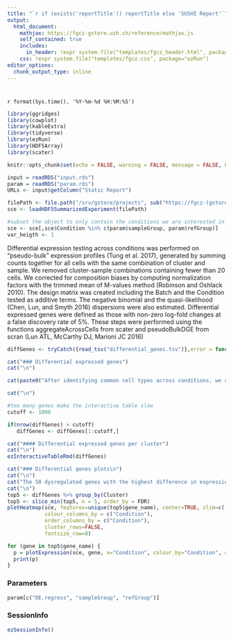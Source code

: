 ```yaml
---
title: "`r if (exists('reportTitle')) reportTitle else 'SUSHI Report'`"
output: 
  html_document:
    mathjax: https://fgcz-gstore.uzh.ch/reference/mathjax.js
    self_contained: true
    includes:
      in_header: !expr system.file("templates/fgcz_header.html", package="ezRun")
    css: !expr system.file("templates/fgcz.css", package="ezRun")
editor_options: 
  chunk_output_type: inline
---
```


# {.tabset}

`r format(Sys.time(), '%Y-%m-%d %H:%M:%S')`

```r
library(ggridges)
library(cowplot)
library(kableExtra)
library(tidyverse)
library(ezRun)
library(HDF5Array)
library(scater)

knitr::opts_chunk$set(echo = FALSE, warning = FALSE, message = FALSE, knitr.table.format = "html")
```

```r
input = readRDS("input.rds")
param = readRDS("param.rds")
URLs <- input$getColumn("Static Report")
```

```r
filePath <- file.path("/srv/gstore/projects", sub("https://fgcz-(gstore|sushi).uzh.ch/projects", "",dirname(URLs)), "sce_h5")
sce <- loadHDF5SummarizedExperiment(filePath)
```


```r
#subset the object to only contain the conditions we are interested in
sce <- sce[,sce$Condition %in% c(param$sampleGroup, param$refGroup)]
var_heigth <- 1
```


Differential expression testing across conditions was performed on “pseudo-bulk” expression profiles (Tung et al. 2017), generated by summing counts together for all cells with the same combination of cluster and sample. We removed cluster-sample combinations containing fewer than 20 cells. We corrected for composition biases by computing normalization factors with the trimmed mean of M-values method (Robinson and Oshlack 2010). The design matrix was created including the Batch and the Condition tested as additive terms. The negative binomial and the quasi-likelihood (Chen, Lun, and Smyth 2016) dispersions were also estimated. Differential expressed genes were defined as those with non-zero log-fold changes at a false discovery rate of 5%. These steps were performed using the functions aggregateAcrossCells from scater and pseudoBulkDGE from scran (Lun ATL, McCarthy DJ, Marioni JC 2016)


```r
diffGenes <- tryCatch({read_tsv("differential_genes.tsv")},error = function(e) NULL)
```

```r
cat("### Differential expressed genes")
cat("\n")

cat(paste0("After identifying common cell types across conditions, we can look for genes that change in different conditions for cells of the same type. The interactive table can help you to explore the more relevant genes (maximum 1000 genes with the biggest diff_pct). The full list of tested genes is in the Data availability section of this report. The comparison made was ", paste(c(param$sampleGroup, param$refGroup), collapse = " vs ")))

cat("\n")

#too many genes make the interactive table slow
cutoff <- 1000

if(nrow(diffGenes) > cutoff)
   diffGenes <- diffGenes[1:cutoff,]

cat("#### Differential expressed genes per cluster")
cat("\n")
ezInteractiveTableRmd(diffGenes)
```

```r
cat("### Differential genes plots\n")
cat("\n")
cat("The 50 dysregulated genes with the highest difference in expression between the two conditions are represented in the heatmap and the violin plots. The heatmap shows global differences of these genes across the conditions, while the violin plots show cluster specific changes across conditions.")
cat("\n")
top5 <- diffGenes %>% group_by(Cluster)
top5 <- slice_min(top5, n = 5, order_by = FDR)
plotHeatmap(sce, features=unique(top5$gene_name), center=TRUE, zlim=c(-2, 2),
            colour_columns_by = c("Condition"), 
            order_columns_by = c("Condition"),
            cluster_rows=FALSE,
            fontsize_row=8)

```


```r
for (gene in top5$gene_name) {
  p = plotExpression(sce, gene, x="Condition", colour_by="Condition", other_fields="ident") + facet_wrap(~ident) + ggtitle(gene)
  print(p)
}
```

### Parameters
```r
param[c("DE.regress", "sampleGroup", "refGroup")]
```

### SessionInfo
```r
ezSessionInfo()
```
